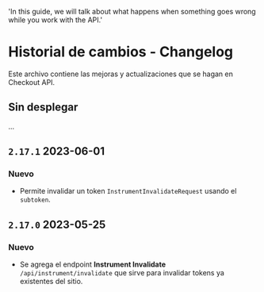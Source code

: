   'In this guide, we will talk about what happens when something goes wrong while you work with the API.'


# Historial de cambios - Changelog

Este archivo contiene las mejoras y actualizaciones que se hagan en Checkout API.

## Sin desplegar

...

## `2.17.1` 2023-06-01

### Nuevo

- Permite invalidar un token `InstrumentInvalidateRequest` usando el `subtoken`.

## `2.17.0` 2023-05-25

### Nuevo

- Se agrega el endpoint **Instrument Invalidate** `/api/instrument/invalidate` que sirve para invalidar tokens ya existentes del sitio.

